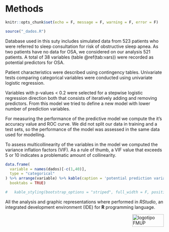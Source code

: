 # Methods {#method}


```r
knitr::opts_chunk$set(echo = F, message = F, warning = F, error = F)

source("_dados.R")
```

Database used in this suty includes simulated data from 523 patients who were referred to sleep consultation for risk of obstructive sleep apnea. As two patients have no data for OSA, we considered on our analysis 521 patients. A total of 38 variables (table \@ref(tab:vars)) were recorded as potential predictors for OSA.

Patient characteristics were described using contingency tables. Univariate tests comparing categorical variables were conducted using univariate logistic regression.

Variables with p-values < 0.2 were selected for a stepwise logistic regression direction both that consists of iteratively adding and removing predictors. From this model we tried to define a new model with lower number of prediction variables.

For measuring the performance of the predictive model we compute the it's accuracy value and ROC curve. We did not split our data in training and a test sets, so the performance of the model was assessed in the same data used for modelling. 

To assess multicollinearity of the variables in the model we computed the variance inflation factors (VIF). As a rule of thumb, a VIF value that exceeds 5 or 10 indicates a problematic amount of collinearity.


```r

data.frame(
  variable = names(dados)[-c(1,40)],
  type = "categorical"
) %>% arrange(variable) %>% kable(caption = 'potential prediction variables',
  booktabs = TRUE)

#   kable_styling(bootstrap_options = "striped", full_width = F, position = "left")

```


All the analysis and graphic representations where performed in *RStudio*, an integrated development environment (IDE) for **R** programming language.

<img src="images/logoFMUP.png" alt="logotipo FMUP" style="width:100px;height:40px;" align="right">